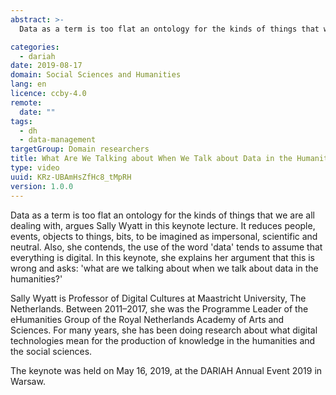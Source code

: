 ```yaml
---
abstract: >-
  Data as a term is too flat an ontology for the kinds of things that we are all dealing with, argues Sally Wyatt in this keynote lecture. It reduces people, events, objects to things, bits, to be imagined as impersonal, scientific and neutral. Also, she contends, the use of the word 'data' tends to assume that everything is digital. In this keynote, she explains her argument that this is wrong and asks: 'what are we talking about when we talk about data in the humanities?'

categories:
  - dariah
date: 2019-08-17
domain: Social Sciences and Humanities
lang: en
licence: ccby-4.0
remote:
  date: ""
tags:
  - dh
  - data-management
targetGroup: Domain researchers
title: What Are We Talking about When We Talk about Data in the Humanities?
type: video
uuid: KRz-UBAmHsZfHc8_tMpRH
version: 1.0.0
---
```


Data as a term is too flat an ontology for the kinds of things that we are all dealing with, argues Sally Wyatt in this keynote lecture. It reduces people, events, objects to things, bits, to be imagined as impersonal, scientific and neutral. Also, she contends, the use of the word 'data' tends to assume that everything is digital. In this keynote, she explains her argument that this is wrong and asks: 'what are we talking about when we talk about data in the humanities?'

Sally Wyatt is Professor of Digital Cultures at Maastricht University, The Netherlands. Between 2011–2017, she was the Programme Leader of the eHumanities Group of the Royal Netherlands Academy of Arts and Sciences. For many years, she has been doing research about what digital technologies mean for the production of knowledge in the humanities and the social sciences.

The keynote was held on May 16, 2019, at the DARIAH Annual Event 2019 in Warsaw.

<VideoCard
  title="What Are We Talking about When We Talk about Data in the Humanities?"
  id="fmziX4lHBoc"
  image="/assets/images/cms/resources/what-talking-about-data-in-humanities/sally-wyatt.png"
/>
